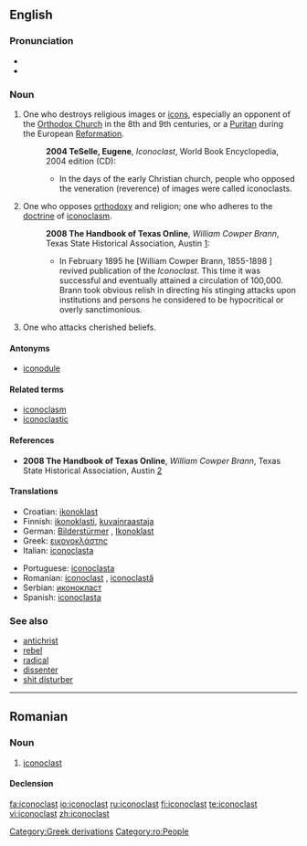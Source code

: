 {{was wotd|2006|October|20}}
==English==

===Pronunciation===
* {{IPA|/aɪˈkɒnəklæst/}}
* {{audio|en-us-iconoclast.ogg|Audio (US)}}

===Noun===
{{en-noun|sg=[[icon]]o[[clast]]}}

# One who destroys religious images or [[icons]], especially an opponent of the [[Orthodox Church]] in the 8th and 9th centuries, or a [[Puritan]] during the European [[Reformation]].
#:'''2004 TeSelle, Eugene''', ''Iconoclast'', World Book Encyclopedia, 2004 edition (CD):
#:*In the days of the early Christian church, people who opposed the veneration (reverence) of images were called iconoclasts.
# One who opposes [[orthodoxy]] and religion; one who adheres to the [[doctrine]] of [[iconoclasm]].
#: '''2008 The Handbook of Texas Online''', ''William Cowper Brann'', Texas State Historical Association, Austin [http://www.tshaonline.org/handbook/online/articles/BB/fbr23.html]:
#:* In February 1895 he [William Cowper Brann, 1855-1898 ] revived publication of the ''Iconoclast''. This time it was successful and eventually attained a circulation of 100,000. Brann took obvious relish in directing his stinging attacks upon institutions and persons he considered to be hypocritical or overly sanctimonious.
# One who attacks cherished beliefs.

====Antonyms====
* [[iconodule]]

====Related terms====
* [[iconoclasm]]
* [[iconoclastic]]

====References====
* '''2008 The Handbook of Texas Online''', ''William Cowper Brann'', Texas State Historical Association, Austin [http://www.tshaonline.org/handbook/online/articles/BB/fbr23.html]

====Translations====
{{trans-top}}
* Croatian: [[ikonoklast]]
* Finnish: [[ikonoklasti]], [[kuvainraastaja]]
* German: [[Bilderstürmer]] {{m}}, [[Ikonoklast]] {{m}}
* Greek: [[εικονοκλάστης]]
* Italian: [[iconoclasta]] {{m|f}}
{{trans-mid}}
* Portuguese: [[iconoclasta]] {{m|f}}
* Romanian: [[#Romanian|iconoclast]] {{m}}, [[iconoclastă]] {{f}}
* Serbian: [[иконокласт]]
* Spanish: [[iconoclasta]] {{m|f}}
{{trans-bottom}}

===See also===
* [[antichrist]]
* [[rebel]]
* [[radical]]
* [[dissenter]]
* [[shit disturber]]

[[Category:Greek derivations]]

----

==Romanian==

===Noun===
{{ro-noun|gend=m|pl=iconoclaşti|f=iconoclastă}}

# [[#English|iconoclast]]

====Declension====
{{ro-noun-m|pl=iconoclaşti}}

[[Category:ro:People]]

[[fa:iconoclast]]
[[io:iconoclast]]
[[ru:iconoclast]]
[[fi:iconoclast]]
[[te:iconoclast]]
[[vi:iconoclast]]
[[zh:iconoclast]]